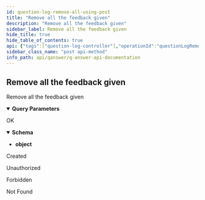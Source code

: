 ```yaml
---
id: question-log-remove-all-using-post
title: "Remove all the feedback given"
description: "Remove all the feedback given"
sidebar_label: Remove all the feedback given
hide_title: true
hide_table_of_contents: true
api: {"tags":["question-log-controller"],"operationId":"questionLogRemoveAllUsingPOST","parameters":[{"name":"kb","in":"query","description":"kb","required":false,"explode":true,"schema":{"type":"array","items":{"type":"string"}}}],"responses":{"200":{"description":"OK","content":{"application/json":{"schema":{"type":"object"}}}},"201":{"description":"Created"},"401":{"description":"Unauthorized"},"403":{"description":"Forbidden"},"404":{"description":"Not Found"}},"security":[{"JWT":[]}],"deprecated":false,"description":"Remove all the feedback given","method":"post","path":"/api/question/log/removeall","servers":[{"url":"//qanswer-core1.univ-st-etienne.fr"}],"securitySchemes":{"JWT":{"type":"apiKey","name":"Authorization","in":"header"}},"info":{"description":"APIs provided by QAnswer","version":"1.0","title":"QAnswer: Api Documentation","contact":{"name":"QAnswer","url":"www.the-qa-company.com","email":"info@qanswer.eu"}},"postman":{"name":"Remove all the feedback given","description":{"type":"text/plain"},"url":{"path":["api","question","log","removeall"],"host":["{{baseUrl}}"],"query":[{"disabled":false,"description":{"content":"kb","type":"text/plain"},"key":"kb","value":""}],"variable":[]},"header":[{"key":"Accept","value":"application/json"}],"method":"POST","auth":{"type":"apikey","apikey":[{"type":"any","value":"Authorization","key":"key"},{"type":"any","value":"<API Key>","key":"value"},{"type":"any","value":"header","key":"in"}]}}}
sidebar_class_name: "post api-method"
info_path: api/qanswer/q-answer-api-documentation
---
```



## Remove all the feedback given



Remove all the feedback given

<details style={{"marginBottom":"1rem"}} data-collapsed={false} open={true}><summary style={{}}><strong>Query Parameters</strong></summary><div><ul><ParamsItem className={"paramsItem"} param={{"name":"kb","in":"query","description":"kb","required":false,"explode":true,"schema":{"type":"array","items":{"type":"string"}}}}></ParamsItem></ul></div></details><div><ApiTabs><TabItem label={"200"} value={"200"}><div>

OK

</div><div><MimeTabs groupId={"mime-type"}><TabItem label={"application/json"} value={"application/json"}><SchemaTabs groupId={"schema-tabs"}><TabItem label={"Schema"} value={"Schema"}><details style={{}} data-collapsed={false} open={true}><summary style={{"textAlign":"left"}}><strong>Schema</strong></summary><div style={{"textAlign":"left","marginLeft":"1rem"}}></div><ul style={{"marginLeft":"1rem"}}><li><div><strong>object</strong></div></li></ul></details></TabItem><TabItem label={"Example (from schema)"} value={"Example (from schema)"}><ResponseSamples responseExample={"{}"} language={"json"}></ResponseSamples></TabItem></SchemaTabs></TabItem></MimeTabs></div></TabItem><TabItem label={"201"} value={"201"}><div>

Created

</div><div></div></TabItem><TabItem label={"401"} value={"401"}><div>

Unauthorized

</div><div></div></TabItem><TabItem label={"403"} value={"403"}><div>

Forbidden

</div><div></div></TabItem><TabItem label={"404"} value={"404"}><div>

Not Found

</div><div></div></TabItem></ApiTabs></div>
      